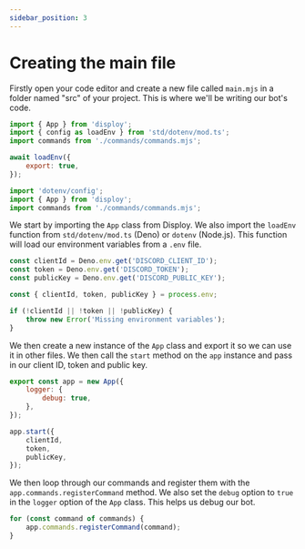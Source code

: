 ```yaml
---
sidebar_position: 3
---
```



# Creating the main file

Firstly open your code editor and create a new file called `main.mjs` in a folder named "src" of your project. This is where we'll be writing our bot's code.

<Tabs>

<TabItem value="Deno" label="Deno">

```js
import { App } from 'disploy';
import { config as loadEnv } from 'std/dotenv/mod.ts';
import commands from './commands/commands.mjs';

await loadEnv({
	export: true,
});
```

</TabItem>

<TabItem value="Node" label="Node">

```js
import 'dotenv/config';
import { App } from 'disploy';
import commands from './commands/commands.mjs';
```

</TabItem>

</Tabs>

We start by importing the `App` class from Disploy. We also import the `loadEnv` function from `std/dotenv/mod.ts` (Deno) or `dotenv` (Node.js). This function will load our environment variables from a `.env` file.

<Tabs>

<TabItem value="Deno" label="Deno">

```js
const clientId = Deno.env.get('DISCORD_CLIENT_ID');
const token = Deno.env.get('DISCORD_TOKEN');
const publicKey = Deno.env.get('DISCORD_PUBLIC_KEY');
```

</TabItem>

<TabItem value="Node" label="Node">

```js
const { clientId, token, publicKey } = process.env;
```

</TabItem>

</Tabs>

```js
if (!clientId || !token || !publicKey) {
	throw new Error('Missing environment variables');
}
```

We then create a new instance of the `App` class and export it so we can use it in other files. We then call the `start` method on the `app` instance and pass in our client ID, token and public key.

```js
export const app = new App({
	logger: {
		debug: true,
	},
});

app.start({
	clientId,
	token,
	publicKey,
});
```

We then loop through our commands and register them with the `app.commands.registerCommand` method. We also set the `debug` option to `true` in the `logger` option of the `App` class. This helps us debug our bot.

```js
for (const command of commands) {
	app.commands.registerCommand(command);
}
```
